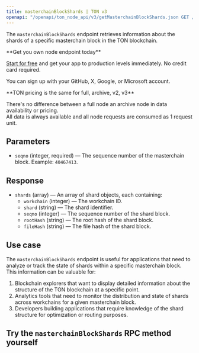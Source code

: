 ---
title: masterchainBlockShards | TON v3
openapi: "/openapi/ton_node_api/v3/getMasterchainBlockShards.json GET /masterchainBlockShards"
---

The `masterchainBlockShards` endpoint retrieves information about the shards of a specific masterchain block in the TON blockchain.

<Check>
**Get you own node endpoint today**

[Start for free](https://console.chainstack.com/) and get your app to production levels immediately. No credit card required.

You can sign up with your GitHub, X, Google, or Microsoft account.
</Check>

<Note>
**TON pricing is the same for full, archive, v2, v3**

There's no difference between a full node an archive node in data availability or pricing.  
All data is always available and all node requests are consumed as 1 request unit.
</Note>

  

## Parameters

* `seqno` (integer, required) — The sequence number of the masterchain block. Example: `40467413`.

## Response

* `shards` (array) — An array of shard objects, each containing:
  + `workchain` (integer) — The workchain ID.
  + `shard` (string) — The shard identifier.
  + `seqno` (integer) — The sequence number of the shard block.
  + `rootHash` (string) — The root hash of the shard block.
  + `fileHash` (string) — The file hash of the shard block.

## Use case

The `masterchainBlockShards` endpoint is useful for applications that need to analyze or track the state of shards within a specific masterchain block. This information can be valuable for:

1. Blockchain explorers that want to display detailed information about the structure of the TON blockchain at a specific point.
2. Analytics tools that need to monitor the distribution and state of shards across workchains for a given masterchain block.
3. Developers building applications that require knowledge of the shard structure for optimization or routing purposes.

## Try the `masterchainBlockShards` RPC method yourself